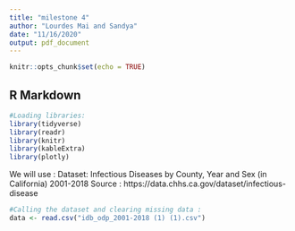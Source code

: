 ```yaml
---
title: "milestone 4"
author: "Lourdes Mai and Sandya"
date: "11/16/2020"
output: pdf_document
---
```


```r
knitr::opts_chunk$set(echo = TRUE)
```

## R Markdown

```r
#Loading libraries:
library(tidyverse)
library(readr)
library(knitr)
library(kableExtra)
library(plotly)
```
We will use :
Dataset: Infectious Diseases by County, Year and Sex (in California) 2001-2018
Source : https://data.chhs.ca.gov/dataset/infectious-disease


```r
#Calling the dataset and clearing missing data :
data <- read.csv("idb_odp_2001-2018 (1) (1).csv")
```


